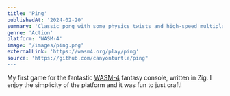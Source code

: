 ```yaml
---
title: 'Ping'
publishedAt: '2024-02-20'
summary: 'Classic pong with some physics twists and high-speed multiplayer.'
genre: 'Action'
platform: 'WASM-4'
image: '/images/ping.png'
externalLink: 'https://wasm4.org/play/ping'
source: 'https://github.com/canyonturtle/ping"
---
```


My first game for the fantastic [WASM-4](https://wasm4.org) fantasy console, written in Zig. I enjoy the simplicity of the platform and it was fun to just craft!